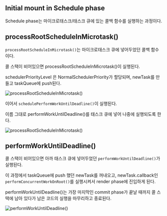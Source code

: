 
## Initial mount in Schedule phase

Schedule phase는 마이크로태스크/태스크 큐에 있는 콜백 함수를 실행하는 과정이다.

## processRootScheduleInMicrotask()

`processRootScheduleInMicrotask()`는 마이크로태스크 큐에 넣어두었던 콜백 함수이다.

콜 스택이 비어있으면 processRootScheduleInMicrotask()이 실행된다.

schedulerPriorityLevel 은 NormalSchedulerPriority가 할당되며, newTask를 만들고 taskQueue에 push된다.

<ImageContainer>
  <Image
    src={pic1}
    alt='processRootScheduleInMicrotask()'
    sizes='100vw'
    style={{
      width: '85%',
      height: 'auto',
    }}
  />
</ImageContainer>

이어서 `schedulePerformWorkUntilDeadline()`이 실행된다.

이름 그대로 performWorkUntilDeadline()를 태스크 큐에 넣어 나중에 실행되도록 한다.

<ImageContainer>
  <Image
    src={pic2}
    alt='processRootScheduleInMicrotask()'
    sizes='100vw'
    style={{
      width: '85%',
      height: 'auto',
    }}
  />
</ImageContainer>

## performWorkUntilDeadline()

콜 스택이 비어있으면 아까 태스크 큐에 넣어두었던 `performWorkUntilDeadline()`가 실행된다.

이 과정에서 taskQueue에 push 했던 newTask를 꺼내오고, newTask.callback인 `performConcurrentWorkOnRoot()`를 실행시켜서 render phase에 진입하게 된다.

performWorkUntilDeadline()는 가장 마지막인 commit phase가 끝날 때까지 콜 스택에 남아 있다가 남은 코드의 실행을 마무리하고 종료된다.

<ImageContainer>
  <Image
    src={pic3}
    alt='performWorkUntilDeadline()'
    sizes='100vw'
    style={{
      width: '85%',
      height: 'auto',
    }}
  />
</ImageContainer>
